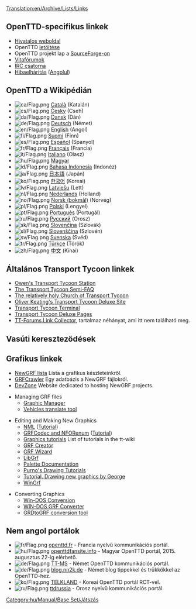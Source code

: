[[Translation:en/Archive/Lists/Links]]
{{hu/Tartalomjegyzék}}

==OpenTTD-specifikus linkek==
*[http://www.openttd.org Hivatalos weboldal]
*OpenTTD [[en/Archive/Manual/Download|letöltése]]
*OpenTTD projekt lap a [http://sourceforge.net/projects/openttd SourceForge-on]
*[http://www.tt-forums.net/viewforum.php?f=55 Vitafórumok]
*[irc://irc.oftc.net/openttd IRC csatorna]
*[[hu/Hibaelhárítás|Hibaelhárítás]] ([[en/Archive/Manual/Troubleshooting|Angolul]])

==OpenTTD a Wikipédián==
*[[File:ca/Flag.png]] [http://ca.wikipedia.org/wiki/OpenTTD Català] (Katalán)
*[[File:cs/Flag.png]] [http://cs.wikipedia.org/wiki/OpenTTD Česky] (Cseh)
*[[File:da/Flag.png]] [http://da.wikipedia.org/wiki/OpenTTD Dansk] (Dán)
*[[File:de/Flag.png]] [http://de.wikipedia.org/wiki/OpenTTD Deutsch] (Német)
*[[File:en/Flag.png]] [http://en.wikipedia.org/wiki/OpenTTD English] (Angol)
*[[File:fi/Flag.png]] [http://fi.wikipedia.org/wiki/OpenTTD Suomi] (Finn)
*[[File:es/Flag.png]] [http://es.wikipedia.org/wiki/OpenTTD Español] (Spanyol)
*[[File:fr/Flag.png]] [http://fr.wikipedia.org/wiki/OpenTTD Français] (Francia)
*[[File:it/Flag.png]] [http://it.wikipedia.org/wiki/Transport_Tycoon#OpenTTD Italiano] (Olasz)
*[[File:hu/Flag.png]] [http://hu.wikipedia.org/wiki/OpenTTD Magyar]
*[[File:id/Flag.png]] [http://id.wikipedia.org/wiki/OpenTTD Bahasa Indonesia] (Indonéz)
*[[File:ja/Flag.png]] [http://ja.wikipedia.org/wiki/OpenTTD 日本語] (Japán)
*[[File:ko/Flag.png]] [http://ko.wikipedia.org/wiki/OpenTTD 한국어] (Koreai)
*[[File:lv/Flag.png]] [http://lv.wikipedia.org/wiki/OpenTTD Latviešu] (Lett)
*[[File:nl/Flag.png]] [http://nl.wikipedia.org/wiki/OpenTTD Nederlands] (Holland)
*[[File:no/Flag.png]] [http://no.wikipedia.org/wiki/OpenTTD Norsk (bokmål)] (Norvég)
*[[File:pl/Flag.png]] [http://pl.wikipedia.org/wiki/OpenTTD Polski] (Lengyel)
*[[File:pt/Flag.png]] [http://pt.wikipedia.org/wiki/OpenTTD Português] (Portugál)
*[[File:ru/Flag.png]] [http://ru.wikipedia.org/wiki/OpenTTD Русский] (Orosz)
*[[File:sk/Flag.png]] [http://sk.wikipedia.org/wiki/OpenTTD Slovenčina] (Szlovák)
*[[File:sl/Flag.png]] [http://sl.wikipedia.org/wiki/OpenTTD Slovenščina] (Szlovén)
*[[File:sv/Flag.png]] [http://sv.wikipedia.org/wiki/OpenTTD Svenska] (Svéd)
*[[File:tr/Flag.png]] [http://tr.wikipedia.org/wiki/OpenTTD Türkçe] (Török)
*[[File:zh/Flag.png]] [http://zh.wikipedia.org/wiki/OpenTTD 中文] (Kínai)

==Általános Transport Tycoon linkek==
*[http://www.transporttycoon.net/ Owen's Transport Tycoon Station]
*[http://i-want-a-website.com/about-tt/ The Transport Tycoon Semi-FAQ]
*[http://www.nylon.net/ttd/index.html The relatively holy Church of Transport Tycoon]
*[http://o-keating.com/ttd/ Oliver Keating's Transport Tycoon Deluxe Site]
*[http://www.tt-terminal.co.uk Transport Tycoon Terminal]
*[http://www.tycoongames.net/ttdpages.html Transport Tycoon Deluxe Pages]
*[http://linkage.tt-forums.net/ TT-Forums Link Collector], tartalmaz néhányat, ami itt nem található meg.

== Vasúti kereszteződések ==
{{en/Links/Train Junctions}}

==Grafikus linkek==
* [[en/Community/NewGRF/Main Page|NewGRF lista]] Lista a grafikus készleteinkről.
* [http://grfcrawler.tt-forums.net/ GRFCrawler] Egy adatbázis a NewGRF fájlokról.
* [http://dev.openttdcoop.org/ DevZone] Website dedicated to hosting NewGRF projects.

*Managing GRF files
**[http://ttdpatch.de.vu Graphic Manager]
**[http://www.antp.be/ttd/ Vehicles translate tool]

*Editing and Making New Graphics
**[http://dev.openttdcoop.org/projects/nml NML] ([http://www.tt-wiki.net/wiki/NMLTutorial Tutorial])
**[http://dev.openttdcoop.org/projects/grfcodec/ GRFCodec and NFORenum] ([http://www.tt-wiki.net/wiki/NFOTutorial Tutorial])
**[http://www.tt-wiki.net/wiki/GraphicsTutorial Graphics tutorials] List of tutorials in the tt-wiki
**[http://www.tt-forums.net/viewtopic.php?t=6326 GRF Creator]
**[http://www.andreszsogon.com/grf-wizard/ GRF Wizard]
**[http://www.tt-forums.net/viewtopic.php?t=4968 LibGrf]
**[http://newgrf-specs.tt-wiki.net/wiki/PalettesAndCoordinates#Palettes Palette Documentation]
**[http://users.tt-forums.net/purno/PDT/ Purno's Drawing Tutorials]
**[http://www.tt-wiki.net/wiki/DrawingSprites Tutorial. Drawing new graphics by George]
**[http://ade.se/projects/wingrf/wingrf.zip WinGrf]

*Converting Graphics
**[http://www.tt-forums.net/viewtopic.php?t=4447 Win-DOS Conversion]
**[http://www.tt-forums.net/viewtopic.php?p=236890#236890 WIN-DOS GRF Converter]
**[http://www.tt-forums.net/viewtopic.php?t=5226 GRDtoGRF conversion tool]

==Nem angol portálok==
*[[File:fr/Flag.png]] [http://www.openttd.fr openttd.fr] - Francia nyelvű kommunikációs portál.
*[[File:hu/Flag.png]] [http://www.openttdfansite.info/news.php openttdfansite.info] - Magyar OpenTTD portál, 2015. augusztus 22-ig elérhető.
*[[File:de/Flag.png]] [http://www.tt-ms.de TT-MS] - Német OpenTTD kommunikációs portál.
*[[File:de/Flag.png]] [http://blog.nn2k.de/spieletipps/openttd/ blog.nn2k.de] - Német blog tippekkel és trükkökkel az OpenTTD-hez.
*[[File:ko/Flag.png]] [http://www.korct.com TELKLAND] - Koreai OpenTTD portál RCT-vel.
*[[File:ru/Flag.png]] [http://forums.ttdrussia.net ttdrussia] - Orosz nyelvű kommunikációs portál.

[[Category:hu/Manual/Base Set/Játszás]]